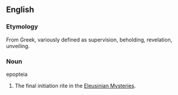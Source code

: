==English==

===Etymology===
From Greek, variously defined as supervision, beholding, revelation, unveiling.

===Noun===
;epopteia
#The final initiation rite in the [[w:Eleusinian Mysteries | Eleusinian Mysteries]].